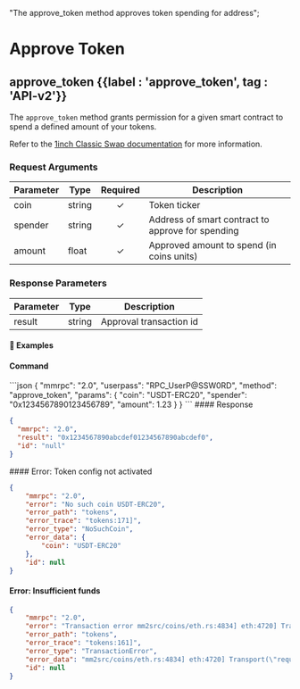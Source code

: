   "The approve_token method approves token spending for address";

# Approve Token

## approve\_token {{label : 'approve_token', tag : 'API-v2'}}

The `approve_token` method grants permission for a given smart contract to spend a defined amount of your tokens.

Refer to the [1inch Classic Swap documentation](https://portal.1inch.dev/documentation/apis/swap/classic-swap/quick-start) for more information.

### Request Arguments

| Parameter | Type   | Required | Description                                       |
| --------- | ------ | :------: | ------------------------------------------------- |
| coin      | string |     ✓    | Token ticker                                      |
| spender   | string |     ✓    | Address of smart contract to approve for spending |
| amount    | float  |     ✓    | Approved amount to spend (in coins units)         |

### Response Parameters

| Parameter | Type   | Description             |
| --------- | ------ | ----------------------- |
| result    | string | Approval transaction id |

#### 📌 Examples

#### Command

<CodeGroup title="" tag="POST" label="approve_token" mm2MethodDecorate="true">
  ```json
  {
    "mmrpc": "2.0",
    "userpass": "RPC_UserP@SSW0RD",
    "method": "approve_token",
    "params": {
      "coin": "USDT-ERC20",
      "spender": "0x1234567890123456789",
      "amount": 1.23
    }
  }
  ```
</CodeGroup>

<CollapsibleSection expandedText="Hide Response" collapsedText="Show Response">
  #### Response

  ```json
  {
    "mmrpc": "2.0",
    "result": "0x1234567890abcdef01234567890abcdef0",
    "id": "null"
  }
  ```
</CollapsibleSection>

<CollapsibleSection expandedText="Hide Error Responses" collapsedText="Show Error Responses">
  #### Error: Token config not activated

  ```json
  {
      "mmrpc": "2.0",
      "error": "No such coin USDT-ERC20",
      "error_path": "tokens",
      "error_trace": "tokens:171]",
      "error_type": "NoSuchCoin",
      "error_data": {
          "coin": "USDT-ERC20"
      },
      "id": null
  }
  ```

  #### Error: Insufficient funds

  ```json
  {
      "mmrpc": "2.0",
      "error": "Transaction error mm2src/coins/eth.rs:4834] eth:4720] Transport(\"request MethodCall(MethodCall { jsonrpc: Some(V2), method: \\\"eth_estimateGas\\\", params: Array([Object({\\\"from\\\": String(\\\"0x083c32b38e8050473f6999e22f670d1404235592\\\"), \\\"to\\\": String(\\\"0xd6df932a45c0f255f85145f286ea0b292b21c90b\\\"), \\\"gasPrice\\\": String(\\\"0x6fc23a56a\\\"), \\\"value\\\": String(\\\"0x0\\\"), \\\"data\\\": String(\\\"0x095ea7b3000000000000000000000000083c32b38e8050473f6999e22f670d14042355920000000000000000000000000000000000000000000000001111d67bb1bb0000\\\")})]), id: Num(1) }) failed: Invalid response: Server: 'https://electrum3.cipig.net:18755/', error: RPC error: Error { code: ServerError(-32000), message: \\\"insufficient funds for transfer\\\", data: None }\")",
      "error_path": "tokens",
      "error_trace": "tokens:161]",
      "error_type": "TransactionError",
      "error_data": "mm2src/coins/eth.rs:4834] eth:4720] Transport(\"request MethodCall(MethodCall { jsonrpc: Some(V2), method: \\\"eth_estimateGas\\\", params: Array([Object({\\\"from\\\": String(\\\"0x083c32b38e8050473f6999e22f670d1404235592\\\"), \\\"to\\\": String(\\\"0xd6df932a45c0f255f85145f286ea0b292b21c90b\\\"), \\\"gasPrice\\\": String(\\\"0x6fc23a56a\\\"), \\\"value\\\": String(\\\"0x0\\\"), \\\"data\\\": String(\\\"0x095ea7b3000000000000000000000000083c32b38e8050473f6999e22f670d14042355920000000000000000000000000000000000000000000000001111d67bb1bb0000\\\")})]), id: Num(1) }) failed: Invalid response: Server: 'https://electrum3.cipig.net:18755/', error: RPC error: Error { code: ServerError(-32000), message: \\\"insufficient funds for transfer\\\", data: None }\")",
      "id": null
  }
  ```
</CollapsibleSection>
